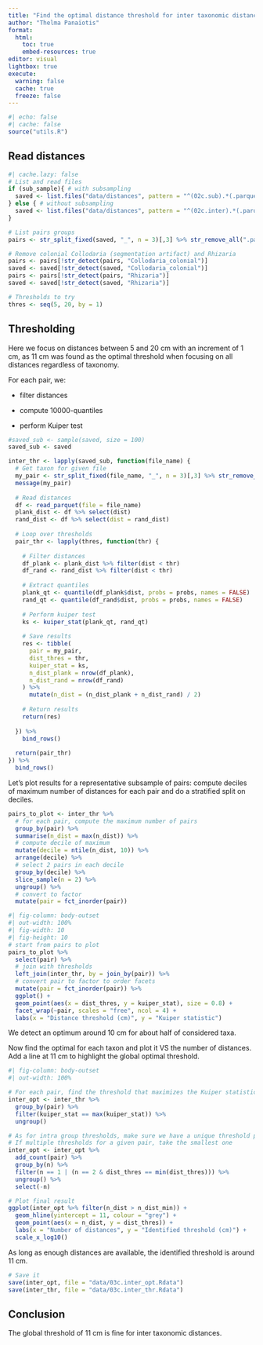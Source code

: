 ```yaml
---
title: "Find the optimal distance threshold for inter taxonomic distances."
author: "Thelma Panaïotis"
format: 
  html:
    toc: true
    embed-resources: true
editor: visual
lightbox: true
execute:
  warning: false
  cache: true
  freeze: false
---
```


```r
#| echo: false
#| cache: false
source("utils.R")
```

## Read distances

```r
#| cache.lazy: false
# List and read files
if (sub_sample){ # with subsampling
  saved <- list.files("data/distances", pattern = "^(02c.sub).*(.parquet)$", full.names = TRUE)
} else { # without subsampling
  saved <- list.files("data/distances", pattern = "^(02c.inter).*(.parquet)$", full.names = TRUE)
}

# List pairs groups
pairs <- str_split_fixed(saved, "_", n = 3)[,3] %>% str_remove_all(".parquet")

# Remove colonial Collodaria (segmentation artifact) and Rhizaria
pairs <- pairs[!str_detect(pairs, "Collodaria_colonial")]
saved <- saved[!str_detect(saved, "Collodaria_colonial")]
pairs <- pairs[!str_detect(pairs, "Rhizaria")]
saved <- saved[!str_detect(saved, "Rhizaria")]

# Thresholds to try
thres <- seq(5, 20, by = 1)
```

## Thresholding

Here we focus on distances between 5 and 20 cm with an increment of 1 cm, as 11 cm was found as the optimal threshold when focusing on all distances regardless of taxonomy.

For each pair, we:

-   filter distances

-   compute 10000-quantiles

-   perform Kuiper test

```r
#saved_sub <- sample(saved, size = 100)
saved_sub <- saved

inter_thr <- lapply(saved_sub, function(file_name) {
  # Get taxon for given file
  my_pair <- str_split_fixed(file_name, "_", n = 3)[,3] %>% str_remove_all(".parquet")  
  message(my_pair)
  
  # Read distances
  df <- read_parquet(file = file_name)
  plank_dist <- df %>% select(dist)
  rand_dist <- df %>% select(dist = rand_dist)
  
  # Loop over thresholds
  pair_thr <- lapply(thres, function(thr) {
    
    # Filter distances
    df_plank <- plank_dist %>% filter(dist < thr)
    df_rand <- rand_dist %>% filter(dist < thr)
    
    # Extract quantiles
    plank_qt <- quantile(df_plank$dist, probs = probs, names = FALSE)
    rand_qt <- quantile(df_rand$dist, probs = probs, names = FALSE)
    
    # Perform kuiper test
    ks <- kuiper_stat(plank_qt, rand_qt)
    
    # Save results
    res <- tibble(
      pair = my_pair,
      dist_thres = thr,
      kuiper_stat = ks,
      n_dist_plank = nrow(df_plank),
      n_dist_rand = nrow(df_rand)
    ) %>% 
      mutate(n_dist = (n_dist_plank + n_dist_rand) / 2)
    
    # Return results
    return(res)
    
  }) %>% 
    bind_rows()
  
  return(pair_thr)
}) %>% 
  bind_rows()
```

Let’s plot results for a representative subsample of pairs: compute deciles of maximum number of distances for each pair and do a stratified split on deciles.

```r
pairs_to_plot <- inter_thr %>% 
  # for each pair, compute the maximum number of pairs
  group_by(pair) %>% 
  summarise(n_dist = max(n_dist)) %>% 
  # compute decile of maximum
  mutate(decile = ntile(n_dist, 10)) %>% 
  arrange(decile) %>% 
  # select 2 pairs in each decile
  group_by(decile) %>% 
  slice_sample(n = 2) %>% 
  ungroup() %>% 
  # convert to factor
  mutate(pair = fct_inorder(pair))
```

```r
#| fig-column: body-outset
#| out-width: 100%
#| fig-width: 10
#| fig-height: 10
# start from pairs to plot
pairs_to_plot %>% 
  select(pair) %>% 
  # join with thresholds
  left_join(inter_thr, by = join_by(pair)) %>% 
  # convert pair to factor to order facets
  mutate(pair = fct_inorder(pair)) %>% 
  ggplot() +
  geom_point(aes(x = dist_thres, y = kuiper_stat), size = 0.8) +
  facet_wrap(~pair, scales = "free", ncol = 4) +
  labs(x = "Distance threshold (cm)", y = "Kuiper statistic")
```

We detect an optimum around 10 cm for about half of considered taxa.

Now find the optimal for each taxon and plot it VS the number of distances. Add a line at 11 cm to highlight the global optimal threshold.

```r
#| fig-column: body-outset
#| out-width: 100%

# For each pair, find the threshold that maximizes the Kuiper statistic
inter_opt <- inter_thr %>% 
  group_by(pair) %>% 
  filter(kuiper_stat == max(kuiper_stat)) %>% 
  ungroup()

# As for intra group thresholds, make sure we have a unique threshold per per
# If multiple thresholds for a given pair, take the smallest one
inter_opt <- inter_opt %>% 
  add_count(pair) %>% 
  group_by(n) %>% 
  filter(n == 1 | (n == 2 & dist_thres == min(dist_thres))) %>% 
  ungroup() %>% 
  select(-n)

# Plot final result
ggplot(inter_opt %>% filter(n_dist > n_dist_min)) +
  geom_hline(yintercept = 11, colour = "grey") +
  geom_point(aes(x = n_dist, y = dist_thres)) +
  labs(x = "Number of distances", y = "Identified threshold (cm)") +
  scale_x_log10()
```

As long as enough distances are available, the identified threshold is around 11 cm.

```r
# Save it
save(inter_opt, file = "data/03c.inter_opt.Rdata")
save(inter_thr, file = "data/03c.inter_thr.Rdata")
```

::: callout-note
## Conclusion

The global threshold of 11 cm is fine for inter taxonomic distances.
:::
